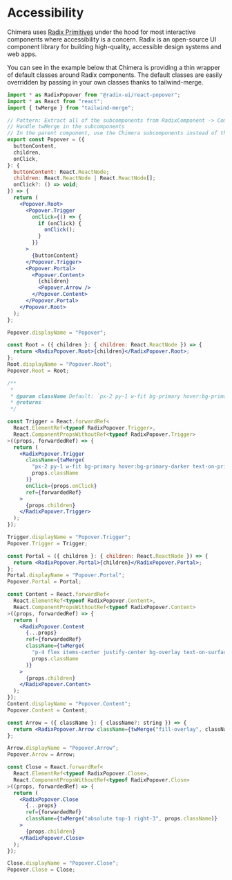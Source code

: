 # Accessibility

Chimera uses [Radix Primitives](https://www.radix-ui.com/docs/primitives/overview/introduction) under the hood for most interactive components where accessibility is a concern. Radix is an open-source UI component library for building high-quality, accessible design systems and web apps.

You can see in the example below that Chimera is providing a thin wrapper of default classes around Radix components. The default classes are easily overridden by passing in your own classes thanks to tailwind-merge.

```jsx
import * as RadixPopover from "@radix-ui/react-popover";
import * as React from "react";
import { twMerge } from "tailwind-merge";

// Pattern: Extract all of the subcomponents from RadixComponent -> Component i.e RadixPopover.Root -> Popover.Root
// Handle twMerge in the subcomponents
// In the parent component, use the Chimera subcomponents instead of the Radix subcomponents, this way the Tailwind classes are merged
export const Popover = ({
  buttonContent,
  children,
  onClick,
}: {
  buttonContent: React.ReactNode;
  children: React.ReactNode | React.ReactNode[];
  onClick?: () => void;
}) => {
  return (
    <Popover.Root>
      <Popover.Trigger
        onClick={() => {
          if (onClick) {
            onClick();
          }
        }}
      >
        {buttonContent}
      </Popover.Trigger>
      <Popover.Portal>
        <Popover.Content>
          {children}
          <Popover.Arrow />
        </Popover.Content>
      </Popover.Portal>
    </Popover.Root>
  );
};

Popover.displayName = "Popover";

const Root = ({ children }: { children: React.ReactNode }) => {
  return <RadixPopover.Root>{children}</RadixPopover.Root>;
};
Root.displayName = "Popover.Root";
Popover.Root = Root;

/**
 *
 * @param className Default: `px-2 py-1 w-fit bg-primary hover:bg-primary-darker text-on-primary rounded-theme`
 * @returns
 */

const Trigger = React.forwardRef<
  React.ElementRef<typeof RadixPopover.Trigger>,
  React.ComponentPropsWithoutRef<typeof RadixPopover.Trigger>
>((props, forwardedRef) => {
  return (
    <RadixPopover.Trigger
      className={twMerge(
        "px-2 py-1 w-fit bg-primary hover:bg-primary-darker text-on-primary rounded-theme",
        props.className
      )}
      onClick={props.onClick}
      ref={forwardedRef}
    >
      {props.children}
    </RadixPopover.Trigger>
  );
});

Trigger.displayName = "Popover.Trigger";
Popover.Trigger = Trigger;

const Portal = ({ children }: { children: React.ReactNode }) => {
  return <RadixPopover.Portal>{children}</RadixPopover.Portal>;
};
Portal.displayName = "Popover.Portal";
Popover.Portal = Portal;

const Content = React.forwardRef<
  React.ElementRef<typeof RadixPopover.Content>,
  React.ComponentPropsWithoutRef<typeof RadixPopover.Content>
>((props, forwardedRef) => {
  return (
    <RadixPopover.Content
      {...props}
      ref={forwardedRef}
      className={twMerge(
        "p-4 flex items-center justify-center bg-overlay text-on-surface mx-2 max-w-[300px] rounded-theme",
        props.className
      )}
    >
      {props.children}
    </RadixPopover.Content>
  );
});
Content.displayName = "Popover.Content";
Popover.Content = Content;

const Arrow = ({ className }: { className?: string }) => {
  return <RadixPopover.Arrow className={twMerge("fill-overlay", className)} />;
};

Arrow.displayName = "Popover.Arrow";
Popover.Arrow = Arrow;

const Close = React.forwardRef<
  React.ElementRef<typeof RadixPopover.Close>,
  React.ComponentPropsWithoutRef<typeof RadixPopover.Close>
>((props, forwardedRef) => {
  return (
    <RadixPopover.Close
      {...props}
      ref={forwardedRef}
      className={twMerge("absolute top-1 right-3", props.className)}
    >
      {props.children}
    </RadixPopover.Close>
  );
});

Close.displayName = "Popover.Close";
Popover.Close = Close;
```
